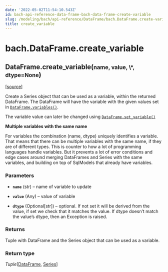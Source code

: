 ```yaml
---
date: '2022-05-02T11:54:10.543Z'
id: bach-api-reference-data-frame-bach-data-frame-create-variable
slug: /modeling/bach/api-reference/DataFrame/bach.DataFrame.create-variable/
title: create_variable
---
```


# bach.DataFrame.create_variable

<div class="method">

<h2 class="signature-method"><span class="additional-name">DataFrame.</span><span class="name">create_variable(</span><small class="parameter-list"><span class="parameter" id="name">name</span>, <span class="parameter" id="value">value</span>, <span class="parameter" id="*">\*</span>, <span class="parameter" id="dtype">dtype=None</span></small>)</h2>


&#8203;<span class="view-source">[[source]](https://github.com/objectiv/objectiv-analytics/blob/main/bach/bach/dataframe.py)</span>

<div class="content">

Create a Series object that can be used as a variable, within the returned DataFrame. The
DataFrame will have the variable with the given values set in [`DataFrame.variables()`](/docs/modeling/bach/api-reference/DataFrame/bach.DataFrame.variables/#bach.DataFrame.variables).

The variable value can later be changed using [`DataFrame.set_variable()`](/docs/modeling/bach/api-reference/DataFrame/bach.DataFrame.set-variable/#bach.DataFrame.set-variable)

**Multiple variables with the same name**

For variables the combination (name, dtype) uniquely identifies a variable. That means that there
can be multiple variables with the same name, if they are of different types. This is counter to
how a lot of programming languages handle variables. But it prevents a lot of error conditions and
edge cases around merging DataFrames and Series with the same variables, and building on top of
SqlModels that already have variables.


### Parameters

* **`name`** (str) – name of variable to update

* **`value`** (Any) – value of variable

* **`dtype`** (Optional[str]) – optional. If not set it will be derived from the value, if set we check that it
matches the value. If dtype doesn’t match the value’s dtype, then an Exception is raised.



### Returns

Tuple with DataFrame and the Series object that can be used as a variable.



### Return type

*Tuple*[[DataFrame](/docs/modeling/bach/api-reference/DataFrame/bach.DataFrame/#bach.DataFrame), [Series](/docs/modeling/bach/api-reference/Series/bach.Series/#bach.Series)]



</div>

</div>
